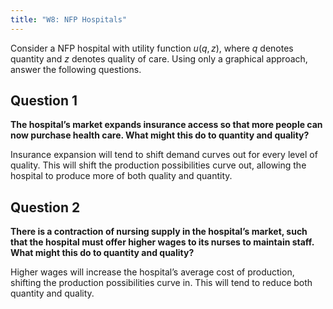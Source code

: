 ```yaml
---
title: "W8: NFP Hospitals"
---
```


Consider a NFP hospital with utility function $u(q,z),$ where $q$ denotes quantity and $z$ denotes quality of care. Using only a graphical approach, answer the following questions.

## Question 1
**The hospital's market expands insurance access so that more people can now purchase health care. What might this do to quantity and quality?**

Insurance expansion will tend to shift demand curves out for every level of quality. This will shift the production possibilities curve out, allowing the hospital to produce more of both quality and quantity.


## Question 2
**There is a contraction of nursing supply in the hospital's market, such that the hospital must offer higher wages to its nurses to maintain staff. What might this do to quantity and quality?**

Higher wages will increase the hospital's average cost of production, shifting the production possibilities curve in. This will tend to reduce both quantity and quality.